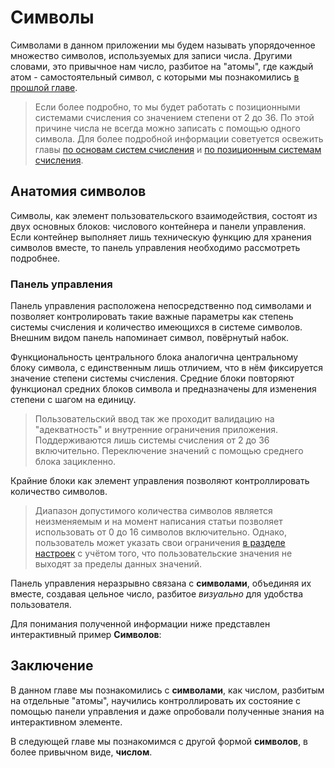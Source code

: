 
# Символы

Символами в данном приложении мы будем называть упорядоченное множество символов, используемых для записи числа. Другими словами, это привычное нам число, разбитое на "атомы", где каждый атом - самостоятельный символ, с которыми мы познакомились [в прошлой главе](/tutorial/ru/sandbox/symbol).

> Если более подробно, то мы будет работать с позиционными системами счисления со значением степени от 2 до 36. По этой причине числа не всегда можно записать с помощью одного символа. Для более подробной информации советуется освежить главы [по основам систем счисления](/tutorial/ru/bases/numeral-bases) и [по позиционным системам счисления](/tutorial/ru/bases/positional).

## Анатомия символов

Символы, как элемент пользовательского взаимодействия, состоят из двух основных блоков: числового контейнера и панели управления. Если контейнер выполняет лишь техническую функцию для хранения символов вместе, то панель управления необходимо рассмотреть подробнее.

### Панель управления

Панель управления расположена непосредственно под символами и позволяет контролировать такие важные параметры как степень системы счисления и количество имеющихся в системе символов. Внешним видом панель напоминает символ, повёрнутый набок.

Функциональность центрального блока аналогична центральному блоку символа, с единственным лишь отличием, что в нём фиксируется значение степени системы счисления. Средние блоки повторяют функционал средних блоков символа и предназначены для изменения степени с шагом на единицу.

> Пользовательский ввод так же проходит валидацию на "адекватность" и внутренние ограничения приложения. Поддерживаются лишь системы счисления от 2 до 36 включительно. Переключение значений с помощью среднего блока зацикленно.

Крайние блоки как элемент управления позволяют контроллировать количество символов. 

> Диапазон допустимого количества символов является неизменяемым и на момент написания статьи позволяет использовать от 0 до 16 символов включительно. Однако, пользователь может указать свои ограничения [в разделе настроек](/settings) с учётом того, что пользовательские значения не выходят за пределы данных значений.

Панель управления неразрывно связана с __символами__, объединяя их вместе, создавая цельное число, разбитое _визуально_ для удобства пользователя.

Для понимания полученной информации ниже представлен интерактивный пример __Символов__:

<div style={{ padding: "2em 0" }}>
  <Digits />
</div>

## Заключение

В данном главе мы познакомились с __символами__, как числом, разбитым на отдельные "атомы", научились контроллировать их состояние с помощью панели управления и даже опробовали полученные знания на интерактивном элементе.

В следующей главе мы познакомимся с другой формой __символов__, в более привычном виде, __числом__.

<div style={{ padding: "1em 0", placeSelf: "center" }}>
  <ButtonLink
    title="Число"
    href="/tutorial/[...route]"
    as="/tutorial/ru/sandbox/number"
  />
</div>
